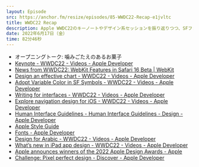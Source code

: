 ```yaml
---
layout: Episode
src: https://anchor.fm/resize/episodes/85-WWDC22-Recap-e1jvltc
title: WWDC22 Recap
description: Apple WWDC22のキーノートやデザイン系セッションを振り返りつつ、SFフォントやHIGのアップデートなどについて話しました。
date: 2022年6月17日（金）
time: 82分46秒
---
```


- オープニングトーク: 噛みごたえのあるお菓子
- [Keynote - WWDC22 - Videos - Apple Developer](https://developer.apple.com/videos/play/wwdc2022/101/)
- [News from WWDC22: WebKit Features in Safari 16 Beta | WebKit](https://webkit.org/blog/12824/news-from-wwdc-webkit-features-in-safari-16-beta/)
- [Design an effective chart - WWDC22 - Videos - Apple Developer](https://developer.apple.com/videos/play/wwdc2022/110340/)
- [Adopt Variable Color in SF Symbols - WWDC22 - Videos - Apple Developer](https://developer.apple.com/videos/play/wwdc2022/10158/)
- [Writing for interfaces - WWDC22 - Videos - Apple Developer](https://developer.apple.com/videos/play/wwdc2022/10037/)
- [Explore navigation design for iOS - WWDC22 - Videos - Apple Developer](https://developer.apple.com/videos/play/wwdc2022/10001/)
- [Human Interface Guidelines - Human Interface Guidelines - Design - Apple Developer](https://developer.apple.com/design/human-interface-guidelines/guidelines/overview/)
- [Apple Style Guide](https://help.apple.com/applestyleguide/#/)
- [Fonts - Apple Developer](https://developer.apple.com/fonts/)
- [Design for Arabic - WWDC22 - Videos - Apple Developer](https://developer.apple.com/videos/play/wwdc2022/10034/)
- [What’s new in iPad app design - WWDC22 - Videos - Apple Developer](https://developer.apple.com/videos/play/wwdc2022/10009/)
- [Apple announces winners of the 2022 Apple Design Awards - Apple](https://www.apple.com/newsroom/2022/06/apple-announces-winners-of-the-2022-apple-design-awards/)
- [Challenge: Pixel perfect design - Discover - Apple Developer](https://developer.apple.com/news/?id=3sgp4ps7)
